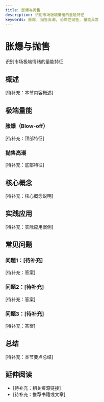 ```yaml
---
title: 胀爆与抛售
description: 识别市场极端情绪的量能特征
keywords: 胀爆, 抛售高潮, 恐慌性抛售, 量能异常
---
```


# 胀爆与抛售

识别市场极端情绪的量能特征

## 概述

[待补充：本节内容概述]

## 极端量能

### 胀爆（Blow-off）
[待补充：顶部特征]

### 抛售高潮
[待补充：底部特征]

## 核心概念

[待补充：核心概念说明]

## 实践应用

[待补充：实际应用案例]

## 常见问题

### 问题1：[待补充]
[待补充：答案]

### 问题2：[待补充]
[待补充：答案]

### 问题3：[待补充]
[待补充：答案]

## 总结

[待补充：本节要点总结]

## 延伸阅读

- [待补充：相关资源链接]
- [待补充：推荐书籍或文章]
